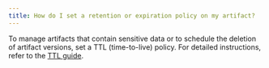 ```yaml
---
title: How do I set a retention or expiration policy on my artifact?
---
```


To manage artifacts that contain sensitive data or to schedule the deletion of artifact versions, set a TTL (time-to-live) policy. For detailed instructions, refer to the [TTL guide](/guides/artifacts/ttl/).
